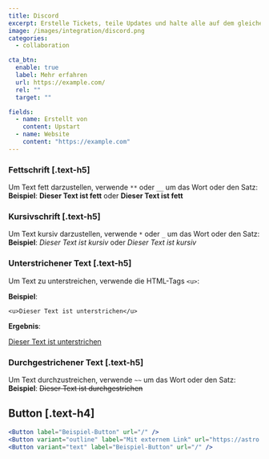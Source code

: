 ```yaml
---
title: Discord
excerpt: Erstelle Tickets, teile Updates und halte alle auf dem gleichen Stand
image: /images/integration/discord.png
categories:
  - collaboration

cta_btn:
  enable: true
  label: Mehr erfahren
  url: https://example.com/
  rel: ""
  target: ""

fields:
  - name: Erstellt von
    content: Upstart
  - name: Website
    content: "https://example.com"
---
```


<Gallery>
  <GalleryItem
    image_src="/integration/images/1.jpg"
    image_alt="Beispiel Alt-Text"
    video_src="LXb3EKWsInQ"
    image_source="content-collection"
  />
  <GalleryItem
    width="1/2"
    image_src="/integration/images/2.jpg"
    image_alt="Beispiel Alt-Text"
    image_source="content-collection"
  />
  <GalleryItem
    width="1/2"
    image_src="/integration/images/3.jpg"
    image_alt="Beispiel Alt-Text"
    image_source="content-collection"
  />
</Gallery>

### Fettschrift [.text-h5]

Um Text fett darzustellen, verwende `**` oder `__` um das Wort oder den Satz:  
**Beispiel**: **Dieser Text ist fett** oder **Dieser Text ist fett**

### Kursivschrift [.text-h5]

Um Text kursiv darzustellen, verwende `*` oder `_` um das Wort oder den Satz:  
**Beispiel**: _Dieser Text ist kursiv_ oder _Dieser Text ist kursiv_

### Unterstrichener Text [.text-h5]

Um Text zu unterstreichen, verwende die HTML-Tags `<u>`:

**Beispiel**:

`<u>Dieser Text ist unterstrichen</u>`

**Ergebnis**:

<u>Dieser Text ist unterstrichen</u>

### Durchgestrichener Text [.text-h5]

Um Text durchzustreichen, verwende `~~` um das Wort oder den Satz:  
**Beispiel**: ~~Dieser Text ist durchgestrichen~~

## Button [.text-h4]

```jsx
<Button label="Beispiel-Button" url="/" />
<Button variant="outline" label="Mit externem Link" url="https://astro.build" />
<Button variant="text" label="Beispiel-Button" url="/" />
```